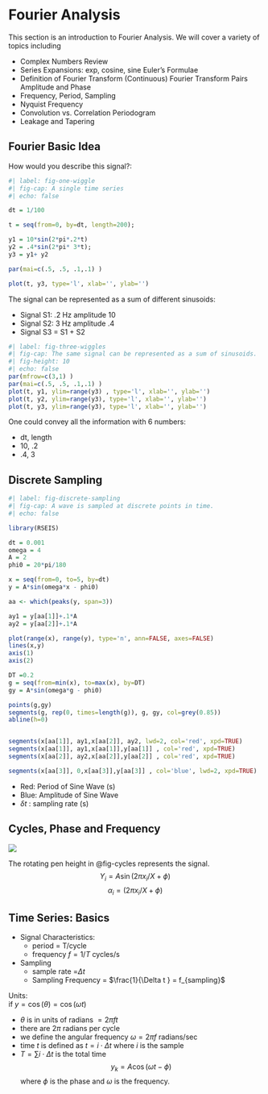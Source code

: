 # Fourier Analysis
This section is an introduction to Fourier Analysis. We will cover a variety of topics including 

- Complex Numbers Review
- Series Expansions: exp, cosine, sine Euler’s Formulae
- Definition of Fourier Transform (Continuous) Fourier Transform Pairs Amplitude and Phase
- Frequency, Period, Sampling
- Nyquist Frequency
- Convolution vs. Correlation Periodogram
- Leakage and Tapering


## Fourier Basic Idea

How would you describe this signal?:

```r
#| label: fig-one-wiggle
#| fig-cap: A single time series
#| echo: false

dt = 1/100

t = seq(from=0, by=dt, length=200);

y1 = 10*sin(2*pi*.2*t)
y2 = .4*sin(2*pi* 3*t);
y3 = y1+ y2

par(mai=c(.5, .5, .1,.1) )

plot(t, y3, type='l', xlab='', ylab='')
```

The signal can be represented as a sum of different sinusoids:

- Signal S1: .2 Hz amplitude 10
- Signal S2: 3 Hz amplitude .4
- Signal S3 = S1 + S2

```r
#| label: fig-three-wiggles
#| fig-cap: The same signal can be represented as a sum of sinusoids.
#| fig-height: 10
#| echo: false
par(mfrow=c(3,1) )
par(mai=c(.5, .5, .1,.1) )
plot(t, y1, ylim=range(y3) , type='l', xlab='', ylab='')
plot(t, y2, ylim=range(y3), type='l', xlab='', ylab='')
plot(t, y3, ylim=range(y3), type='l', xlab='', ylab='')
```


One could convey all the information with 6 numbers:

- dt, length
- 10, .2
- .4, 3

## Discrete Sampling

```r
#| label: fig-discrete-sampling
#| fig-cap: A wave is sampled at discrete points in time. 
#| echo: false

library(RSEIS)

dt = 0.001
omega = 4
A = 2
phi0 = 20*pi/180

x = seq(from=0, to=5, by=dt)
y = A*sin(omega*x - phi0)

aa <- which(peaks(y, span=3))

ay1 = y[aa[1]]+.1*A
ay2 = y[aa[2]]+.1*A

plot(range(x), range(y), type='n', ann=FALSE, axes=FALSE)
lines(x,y)
axis(1)
axis(2)

DT =0.2
g = seq(from=min(x), to=max(x), by=DT)
gy = A*sin(omega*g - phi0)

points(g,gy)
segments(g, rep(0, times=length(g)), g, gy, col=grey(0.85))
abline(h=0)


segments(x[aa[1]], ay1,x[aa[2]], ay2, lwd=2, col='red', xpd=TRUE)
segments(x[aa[1]], ay1,x[aa[1]],y[aa[1]] , col='red', xpd=TRUE)
segments(x[aa[2]], ay2,x[aa[2]],y[aa[2]] , col='red', xpd=TRUE)

segments(x[aa[3]], 0,x[aa[3]],y[aa[3]] , col='blue', lwd=2, xpd=TRUE)
```

- Red: Period of Sine Wave (s)
- Blue: Amplitude of Sine Wave 
- $\delta t$ : sampling rate (s)

## Cycles, Phase and Frequency

![](../images/spctr015.jpg){#fig-cycles}

   The rotating pen height in @fig-cycles represents the signal.
   $$
Y_{i} = A \sin \left( 2 \pi x_{i}/X + \phi \right)
   $$
   $$
\alpha_{i} = \left( 2 \pi x_{i}/X + \phi \right)
   $$

## Time Series: Basics

-   Signal Characteristics:
    - period = T/cycle
    - frequency $f=1/T$ cycles/s
- Sampling
    - sample rate =$\Delta t$
    - Sampling Frequency = $\frac{1}{\Delta t } = f_{sampling}$ 

Units: \
if $y =  \cos ( \theta ) = \cos ( \omega t )$ 

- $\theta$ is in units of radians $= 2 \pi f t$
- there are $2 \pi$ radians per cycle
- we define the angular frequency $\omega = 2 \pi f$ radians/sec
- time $t$ is defined as $t = i \cdot \Delta t$ where $i$ is the sample 
- $T= \sum i\cdot \Delta t$ is the total time
$$
y_{k} = A \cos ( \omega t - \phi )
$$
where $\phi$ is the phase and $\omega$ is
the frequency.

\begin{eqnarray*}
y_{k} &=&A \cos(\omega t - \phi) \\
&=& A \cos (\omega t) \cos \phi + A \sin (\omega t) \sin \phi \\
&=&  \alpha_{k} \cos (\omega t ) + \beta_{k} \sin(\omega t)
\end{eqnarray*}  

::: {.callout-note title="Trig Identities"}
 \begin{align*}
 \sin(u \pm v ) &= \sin u \cos  v   \pm  \cos u \sin v \\
 \cos ( u \pm v ) &= \cos u \cos  v   \mp  \sin  u \sin v\\
 \end{align*}
:::